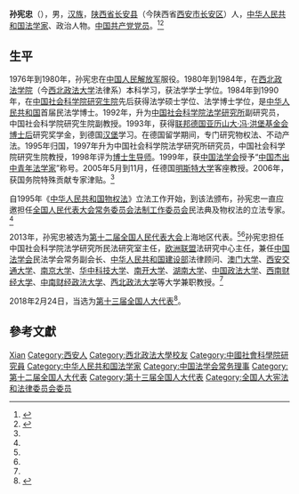 '''孙宪忠'''（{{bd|1957年||}}），男，[[汉族|汉族]]，[[陕西省|陕西省]][[长安县|长安县]]（今陕西省[[西安市|西安市]][[长安区_(西安市)|长安区]]）人，[[中华人民共和国|中华人民共和国]][[法学家|法学家]]、政治人物。[[中国共产党党员|中国共产党党员]]。<ref name=zgfxw>{{Cite web|title=孙宪忠|url=http://www.iolaw.org.cn/showscholar.asp?id=79|accessdate=2013-06-28|work=中国法学网|archive-date=2019-06-05|archive-url=https://web.archive.org/web/20190605231412/http://www.iolaw.org.cn/showscholar.asp?id=79|dead-url=no}}</ref><ref name=npc>{{cite news|title=全国人大代表信息-孙宪忠|url=http://210.82.31.1:8084/delegate/viewDelegate.action?dbid=120628|accessdate=2013-03-28|newspaper=全国人大网|archive-url=https://web.archive.org/web/20160305235614/http://www.npc.gov.cn/delegate/viewDelegate.action?dbid=120628|archive-date=2016-03-05|dead-url=yes}}</ref>

== 生平 ==
1976年到1980年，孙宪忠在[[中国人民解放军|中国人民解放军]]服役。1980年到1984年，在[[西北政法大学|西北政法学院]]（今[[西北政法大学|西北政法大学]]法律系）本科学习，获法学学士学位。1984年到1990年，在[[中国社会科学院研究生院|中国社会科学院研究生院]]先后获得法学硕士学位、法学博士学位，是[[中华人民共和国|中华人民共和国]]首届民法学博士。1992年，升为[[中国社会科学院法学研究所|中国社会科学院法学研究所]]副研究员，中国社会科学院研究生院副教授。1993年，获得[[西德|联邦德国]][[德国洪堡基金会|亚历山大·冯·洪堡基金会]][[博士后|博士后]]研究奖学金，到德国[[汉堡|汉堡]]{{link-de|马克斯－普朗克外国和国际私法研究所|Max-Planck-Institut für ausländisches und internationales Privatrecht}}学习。在德国留学期间，专门研究物权法、不动产法。1995年归国，1997年升为中国社会科学院法学研究所研究员，中国社会科学院研究生院教授，1998年评为[[博士導師|博士生导师]]。1999年，获[[中国法学会|中国法学会]]授予“[[全国十大杰出青年法学家|中国杰出中青年法学家]]”称号。2005年5月到11月，任德国[[明斯特大学|明斯特大学]]客座教授。2006年，获国务院特殊贡献专家津贴。<ref name=zgfxw/>

自1995年《[[中华人民共和国物权法|中华人民共和国物权法]]》立法工作开始，到该法颁布，孙宪忠一直应邀担任[[全国人民代表大会常务委员会法制工作委员会|全国人民代表大会常务委员会法制工作委员会]]民法典及物权法的立法专家。<ref name=zgfxw/>

2013年，孙宪忠被选为[[第十二届全国人民代表大会|第十二届全国人民代表大会]]上海地区代表。<ref name=zgfxw/><ref name=npc/>孙宪忠担任中国社会科学院法学研究所民法研究室主任，[[欧洲联盟|欧洲联盟]]法研究中心主任，兼任[[中国法学会|中国法学会]]民法学会常务副会长、[[中华人民共和国建设部|中华人民共和国建设部]]法律顾问、[[澳门大学|澳门大学]]、[[西安交通大学|西安交通大学]]、[[南京大学|南京大学]]、[[华中科技大学|华中科技大学]]、[[南开大学|南开大学]]、[[湖南大学|湖南大学]]、[[中国政法大学|中国政法大学]]、[[西南财经大学|西南财经大学]]、[[中南财经政法大学|中南财经政法大学]]、[[西北政法大学|西北政法大学]]等大学兼职教授。<ref name=zgfxw/>

2018年2月24日，当选为[[第十三届全国人民代表大会代表名单|第十三届全国人大代表]]<ref>{{Cite web|title=（受权发布）中华人民共和国第十三届全国人民代表大会代表名单-中新网|url=http://www.chinanews.com/gn/2018/02-25/8453959.shtml|accessdate=2021-02-13|work=中新网|archive-date=2018-02-27|archive-url=https://web.archive.org/web/20180227031724/http://www.chinanews.com/gn/2018/02-25/8453959.shtml|dead-url=no}}</ref>。

== 參考文獻 ==
{{reflist}}

{{中国社会科学院学部委员}}
{{Navboxes 
| title  = 孙宪忠在[[中国法学会|中国法学会]]的职务
| list1  =
{{中国法学会第八届理事会}}
}}

{{Authority control}}

{{DEFAULTSORT:Sun孙}}
[[Category:孙姓|Xian]]
[[Category:西安人|Category:西安人]]
[[Category:西北政法大學校友|Category:西北政法大學校友]]
[[Category:中國社會科學院研究員|Category:中國社會科學院研究員]]
[[Category:中华人民共和国法学家|Category:中华人民共和国法学家]]
[[Category:中国法学会常务理事|Category:中国法学会常务理事]]
[[Category:第十二届全国人大代表|Category:第十二届全国人大代表]]
[[Category:第十三届全国人大代表|Category:第十三届全国人大代表]]
[[Category:全国人大宪法和法律委员会委员|Category:全国人大宪法和法律委员会委员]]